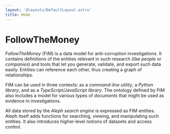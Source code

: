```yaml
---
layout: '@layouts/DefaultLayout.astro'
title: Home
---
```


# FollowTheMoney

_FollowTheMoney_ (FtM) is a data model for anti-corruption investigations. It contains definitions of the entities relevant in such research (like _people_ or _companies_) and tools that let you generate, validate, and export such data easily. Entities can reference each other, thus creating a graph of relationships.

FtM can be used in three contexts: as a _command-line utility_, a _Python library_, and as a _TypeScript/JavaScript library_. The ontology defined by FtM also includes a model for various types of _documents_ that might be used as evidence in investigations.

All data stored by the _Aleph search engine_ is expressed as FtM entities. Aleph itself adds functions for searching, viewing, and manipulating such entities. It also introduces higher-level notions of datasets and access control.

<LinkCard title="Read the docs" link="/docs" />
<LinkCard title="Explore the data model" link="/explorer" />
<LinkCard
  title="Learn more about Aleph"
  link="https://docs.aleph.occrp.org"
/>
